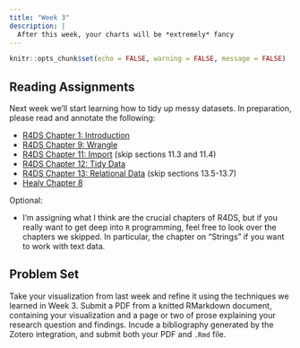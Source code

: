 ```yaml
---
title: "Week 3"
description: |
  After this week, your charts will be *extremely* fancy
---
```


```r
knitr::opts_chunk$set(echo = FALSE, warning = FALSE, message = FALSE)
```


## Reading Assignments

Next week we'll start learning how to tidy up messy datasets. In preparation, please read and annotate the following:

- [R4DS Chapter 1: Introduction](https://r4ds.had.co.nz/introduction.html)
-   [R4DS Chapter 9: Wrangle](https://r4ds.had.co.nz/wrangle-intro.html)
-   [R4DS Chapter 11: Import](https://socviz.co/refineplots.html) (skip sections 11.3 and 11.4)
- [R4DS Chapter 12: Tidy Data](https://r4ds.had.co.nz/tidy-data.html)
- [R4DS Chapter 13: Relational Data](https://r4ds.had.co.nz/relational-data.html) (skip sections 13.5-13.7)
-   [Healy Chapter 8](https://socviz.co/refineplots.html)

Optional:

- I'm assigning what I think are the crucial chapters of R4DS, but if you really want to get deep into `R` programming, feel free to look over the chapters we skipped. In particular, the chapter on "Strings" if you want to work with text data. 

## Problem Set

Take your visualization from last week and refine it using the techniques we learned in Week 3. Submit a PDF from a knitted RMarkdown document, containing your visualization and a page or two of prose explaining your research question and findings. Incude a bibliography generated by the Zotero integration, and submit both your PDF and `.Rmd` file.